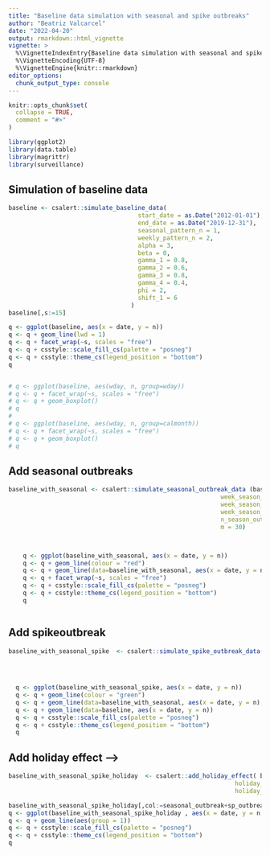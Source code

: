 ```yaml
---
title: "Baseline data simulation with seasonal and spike outbreaks"
author: "Beatriz Valcarcel"
date: "2022-04-20"
output: rmarkdown::html_vignette
vignette: >
  %\VignetteIndexEntry{Baseline data simulation with seasonal and spike outbreaks}
  %\VignetteEncoding{UTF-8}
  %\VignetteEngine{knitr::rmarkdown}
editor_options: 
  chunk_output_type: console
---
```


```r
knitr::opts_chunk$set(
  collapse = TRUE,
  comment = "#>"
)
```

```r
library(ggplot2)
library(data.table)
library(magrittr)
library(surveillance)

```

## Simulation of baseline data 

```r


baseline <- csalert::simulate_baseline_data( 
                                    start_date = as.Date("2012-01-01"),
                                    end_date = as.Date("2019-12-31"),
                                    seasonal_pattern_n = 1,
                                    weekly_pattern_n = 2,
                                    alpha = 3, 
                                    beta = 0, 
                                    gamma_1 = 0.8, 
                                    gamma_2 = 0.6, 
                                    gamma_3 = 0.8, 
                                    gamma_4 = 0.4, 
                                    phi = 2, 
                                    shift_1 = 6
                                  )
baseline[,s:=15]

q <- ggplot(baseline, aes(x = date, y = n))
q <- q + geom_line(lwd = 1)
q <- q + facet_wrap(~s, scales = "free")
q <- q + csstyle::scale_fill_cs(palette = "posneg")
q <- q + csstyle::theme_cs(legend_position = "bottom")
q


# q <- ggplot(baseline, aes(wday, n, group=wday))
# q <- q + facet_wrap(~s, scales = "free")
# q <- q + geom_boxplot()
# q
# 
# q <- ggplot(baseline, aes(wday, n, group=calmonth))
# q <- q + facet_wrap(~s, scales = "free")
# q <- q + geom_boxplot()
# q

```

## Add seasonal outbreaks

```r
baseline_with_seasonal <- csalert::simulate_seasonal_outbreak_data (baseline,
                                                           week_season_start = 40,
                                                           week_season_peak = 4,
                                                           week_season_end = 20,
                                                           n_season_outbreak = 1,
                                                           m = 30)



    q <- ggplot(baseline_with_seasonal, aes(x = date, y = n))
    q <- q + geom_line(colour = "red")
    q <- q + geom_line(data=baseline_with_seasonal, aes(x = date, y = n - seasonal_outbreak_n_rw ))
    q <- q + facet_wrap(~s, scales = "free")
    q <- q + csstyle::scale_fill_cs(palette = "posneg")
    q <- q + csstyle::theme_cs(legend_position = "bottom")
    q



```


## Add spikeoutbreak

```r
baseline_with_seasonal_spike  <- csalert::simulate_spike_outbreak_data(baseline_with_seasonal,
                                                                        n_sp_outbreak=1,
                                                                        m = 15)


  q <- ggplot(baseline_with_seasonal_spike, aes(x = date, y = n))
  q <- q + geom_line(colour = "green")
  q <- q + geom_line(data=baseline_with_seasonal, aes(x = date, y = n),colour = "red")
  q <- q + geom_line(data=baseline, aes(x = date, y = n))
  q <- q + csstyle::scale_fill_cs(palette = "posneg")
  q <- q + csstyle::theme_cs(legend_position = "bottom")
  q


```

## Add holiday effect  -->

```r


baseline_with_seasonal_spike_holiday  <- csalert::add_holiday_effect( baseline_with_seasonal_spike, 
                                                               holiday_data= cstime::nor_workdays_by_date[,.(date, is_holiday=freeday)],
                                                               holiday_effect=0.5) 

baseline_with_seasonal_spike_holiday[,col:=seasonal_outbreak+sp_outbreak]
q <- ggplot(baseline_with_seasonal_spike_holiday , aes(x = date, y = n,colour=as.factor(col))) 
q <- q + geom_line(aes(group = 1)) 
q <- q + csstyle::scale_fill_cs(palette = "posneg") 
q <- q + csstyle::theme_cs(legend_position = "bottom")
q 

``` 

<!-- ## Test Quasipoisson Ccore skuhr -->

<!-- ```{r} -->


<!-- quasipoisson_alerts  <- quasipoisson_core_skuhr_create_alerts( baseline_with_seasonal_spike_holiday, -->
<!--                                                                                 reweights = 1, -->
<!--                                                                                 remove.highcounts = 0, -->
<!--                                                                                 is_day = T) -->



<!-- q <- ggplot(quasipoisson_alerts, aes(x = date, y = n_tot),color = as.factor(group))) -->
<!-- q <- q + geom_line() -->
<!-- q <- q + geom_point(quasipoisson_alerts,aes(x = date, y = n_tot)) -->

<!-- q <- q + csstyle::scale_fill_cs(palette = "posneg") -->
<!-- q <- q + csstyle::theme_cs(legend_position = "bottom") -->
<!-- q -->


<!-- ``` -->

